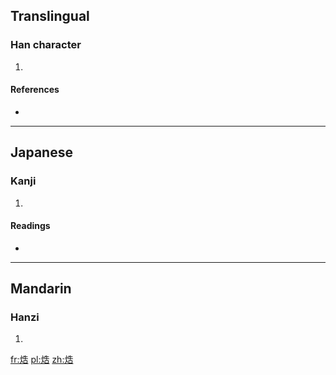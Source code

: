 ==Translingual==

===Han character===
{{Han char|rn=86|rad=火|as=07|sn=11|four=|canj=火竹土口 (FHGR)}}

# {{defn|Han|sort=火07}}

====References====
* {{Han ref|kx=0672.160|dkj=19071|dj=1080.300|hdz=32204.160|uh=7105|ud=28933}}

----

==Japanese==

===Kanji===
{{ja-kanji|grade=|rs=火07}}

# {{defn|lang=ja|sort=火07}}

====Readings====
* {{ja-readings|on=[[こく]] (koku), [[こう]] (kō)|kun=[[かわかす]] (kawakasu)}}

----

==Mandarin==

===Hanzi===
{{cmn-hanzi|pin=[[kù]] ([[ku4]]), [[yí]] ([[yi2]])|wg=k'u<sup>4</sup>, i<sup>2</sup>}}

# {{defn|lang=cmn|sort=火07}}

[[fr:焅]]
[[pl:焅]]
[[zh:焅]]